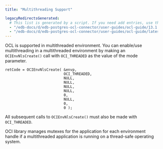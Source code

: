 ```yaml
---
title: "Multithreading Support"

legacyRedirectsGenerated:
  # This list is generated by a script. If you need add entries, use the `legacyRedirects` key.
  - "/edb-docs/d/edb-postgres-ocl-connector/user-guides/ocl-guide/13.1.4.2/multithreading_support.html"
  - "/edb-docs/d/edb-postgres-ocl-connector/user-guides/ocl-guide/latest/multithreading_support.html"
---
```


<div id="multithreading_support" class="registered_link"></div>

OCL is supported in multithreaded environment. You can enable/use multithreading in a multithreaded environment by making an `OCIEnvNlsCreate()` call with `OCI_THREADED` as the value of the mode parameter.

```text
retCode = OCIEnvNlsCreate( &envp,
                           OCI_THREADED,
                           NULL,
                           NULL,
                           NULL,
                           NULL,
                           0,
                           NULL,
                           0,
                           0 );
```

All subsequent calls to `OCIEnvNlsCreate()` must also be made with `OCI_THREADED`.

OCI library manages mutexes for the application for each environment handle if a multithreaded application is running on a thread-safe operating system.
